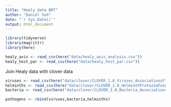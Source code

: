 ```yaml
---
title: "Healy data BRT"
author: "Daniel Suh"
date: "`r Sys.Date()`"
output: html_document
---
```


```r
library(tidyverse)
library(magrittr)
library(here)
```

```r
healy_axis <- read_csv(here("data/healy_axis_analysis.csv"))
healy_host_par <- read_csv(here("data/healy_host_par.csv"))
```

Join Healy data with clover data
```r
viruses <- read_csv(here("data/clover/CLOVER_1.0_Viruses_AssociationsFlatFile.csv"))
helminths <- read_csv(here("data/clover/CLOVER_1.0_HelminthProtozoaFungi_AssociationsFlatFile.csv"))
bacteria <- read_csv(here("data/clover/CLOVER_1.0_Bacteria_AssociationsFlatFile.csv"))

pathogens <- rbind(viruses,bacteria,helminths)

```

